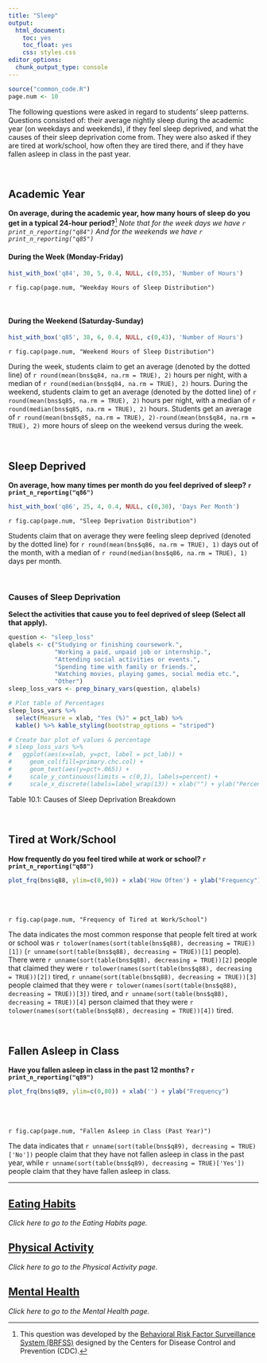 ```yaml
---
title: "Sleep"
output: 
  html_document: 
    toc: yes
    toc_float: yes
    css: styles.css
editor_options: 
  chunk_output_type: console
---
```


```r
source("common_code.R")
page.num <- 10
```

The following questions were asked in regard to students' sleep patterns. Questions consisted of: their average nightly sleep during the academic year (on weekdays and weekends), if they feel sleep deprived, and what the causes of their sleep deprivation come from. They were also asked if they are tired at work/school, how often they are tired there, and if they have fallen asleep in class in the past year. 

<br>

## Academic Year
**On average, during the academic year, how many hours of sleep do you get in a typical 24-hour period?**[^1] *Note that for the week days we have `r print_n_reporting("q84")` And for the weekends we have `r print_n_reporting("q85")`*

#### During the Week (Monday-Friday)
```r
hist_with_box('q84', 30, 5, 0.4, NULL, c(0,35), 'Number of Hours')
```
`r fig.cap(page.num, "Weekday Hours of Sleep Distribution")`

<br>

#### During the Weekend (Saturday-Sunday)
```r
hist_with_box('q85', 38, 6, 0.4, NULL, c(0,43), 'Number of Hours')
```
`r fig.cap(page.num, "Weekend Hours of Sleep Distribution")`

During the week, students claim to get an average (denoted by the dotted line) of `r round(mean(bns$q84, na.rm = TRUE), 2)` hours per night, with a median of `r round(median(bns$q84, na.rm = TRUE), 2)` hours. During the weekend, students claim to get an average (denoted by the dotted line) of `r round(mean(bns$q85, na.rm = TRUE), 2)` hours per night, with a median of `r round(median(bns$q85, na.rm = TRUE), 2)` hours. Students get an average of `r round(mean(bns$q85, na.rm = TRUE), 2)-round(mean(bns$q84, na.rm = TRUE), 2)` more hours of sleep on the weekend versus during the week.

<br>

## Sleep Deprived
**On average, how many times per month do you feel deprived of sleep? `r print_n_reporting("q86")`**
```r
hist_with_box('q86', 25, 4, 0.4, NULL, c(0,30), 'Days Per Month')
```
`r fig.cap(page.num, "Sleep Deprivation Distribution")`

Students claim that on average they were feeling sleep deprived (denoted by the dotted line) for `r round(mean(bns$q86, na.rm = TRUE), 1)` days out of the month, with a median of `r round(median(bns$q86, na.rm = TRUE), 1)` days per month. 

<br>

### Causes of Sleep Deprivation
**Select the activities that cause you to feel deprived of sleep (Select all that apply).**
```r
question <- "sleep_loss"
qlabels <- c("Studying or finishing coursework.",
             "Working a paid, unpaid job or internship.",
             "Attending social activities or events.",
             "Spending time with family or friends.",
             "Watching movies, playing games, social media etc.",
             "Other")
sleep_loss_vars <- prep_binary_vars(question, qlabels)

# Plot table of Percentages
sleep_loss_vars %>% 
  select(Measure = xlab, "Yes (%)" = pct_lab) %>% 
  kable() %>% kable_styling(bootstrap_options = "striped")

# Create bar plot of values & percentage 
# sleep_loss_vars %>% 
#   ggplot(aes(x=xlab, y=pct, label = pct_lab)) + 
#     geom_col(fill=primary.chc.col) + 
#     geom_text(aes(y=pct+.065)) +
#     scale_y_continuous(limits = c(0,1), labels=percent) + 
#     scale_x_discrete(labels=label_wrap(13)) + xlab("") + ylab("Percent")
```
Table 10.1: Causes of Sleep Deprivation Breakdown

<br>

## Tired at Work/School
**How frequently do you feel tired while at work or school? `r print_n_reporting("q88")`**

<div class = "row">
<div class = "col-md-7">
```r
plot_frq(bns$q88, ylim=c(0,90)) + xlab('How Often') + ylab("Frequency")
```
</div>
  
<div class = "col-md-4">
<br><br><br>`r fig.cap(page.num, "Frequency of Tired at Work/School")` <br>

The data indicates the most common response that people felt tired at work or school was `r tolower(names(sort(table(bns$q88), decreasing = TRUE))[1])` (`r unname(sort(table(bns$q88), decreasing = TRUE))[1]` people). There were `r unname(sort(table(bns$q88), decreasing = TRUE))[2]` people that claimed they were `r tolower(names(sort(table(bns$q88), decreasing = TRUE))[2])` tired, `r unname(sort(table(bns$q88), decreasing = TRUE))[3]` people claimed that they were `r tolower(names(sort(table(bns$q88), decreasing = TRUE))[3])` tired, and `r unname(sort(table(bns$q88), decreasing = TRUE))[4]` person claimed that they were `r tolower(names(sort(table(bns$q88), decreasing = TRUE))[4])` tired.
</div>
</div>

<br>

## Fallen Asleep in Class
**Have you fallen asleep in class in the past 12 months? `r print_n_reporting("q89")`**

<div class = "row">
<div class = "col-md-6">
```r
plot_frq(bns$q89, ylim=c(0,80)) + xlab('') + ylab("Frequency")
```
</div>
  
<div class = "col-md-5">
<br><br><br>`r fig.cap(page.num, "Fallen Asleep in Class (Past Year)")` <br> 

The data indicates that `r unname(sort(table(bns$q89), decreasing = TRUE)['No'])` people claim that they have not fallen asleep in class in the past year, while `r unname(sort(table(bns$q89), decreasing = TRUE)['Yes'])` people claim that they have fallen asleep in class.
</div>
</div>


[^1]: This question was developed by the [Behavioral Risk Factor Surveillance System (BRFSS)](https://www.cdc.gov/brfss/questionnaires/pdf-ques/2018_BRFSS_English_Questionnaire.pdf#page=19) designed by the Centers for Disease Control and Prevention (CDC).


---

## [Eating Habits](Eating_Habits.html)
*Click here to go to the Eating Habits page.*

## [Physical Activity](Physical_Activity.html)
*Click here to go to the Physical Activity page.*

## [Mental Health](Mental_Health.html)
*Click here to go to the Mental Health page.*
